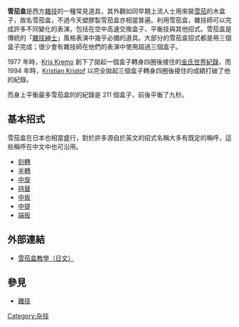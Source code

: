 '''雪茄盒'''是西方[[雜技|雜技]]的一種常見道具，其外觀如同早期上流人士用來裝[[雪茄|雪茄]]的木盒子，故名雪茄盒，不過今天塑膠製雪茄盒亦相當普遍。利用雪茄盒，雜技師可以完成許多不同變化的表演，包括在空中高速交換盒子、平衡技與其他招式。雪茄盒是傳統的「[[雜技紳士|雜技紳士]]」風格表演中幾乎必備的道具。大部分的雪茄盒招式都是用三個盒子完成；很少會有雜技師在他們的表演中使用超過三個盒子。

1977 年時，[[Kris_Kremo|Kris Kremo]] 創下了拋起一個盒子轉身四圈後接住的[[金氏世界紀錄|金氏世界紀錄]]，而 1994 年時，[[Kristian_Kristof|Kristian Kristof]] 以完全拋起三個盒子轉身四圈後接住的成績打破了他的紀錄。

而身上平衡最多雪茄盒的的紀錄是 211 個盒子，前後平衡了九秒。

== 基本招式 ==
雪茄盒在日本也相當盛行，對於許多源自於英文的招式名稱大多有既定的稱呼，這些稱呼在中文中也可沿用。
* [[刻轉|刻轉]]
* [[半轉|半轉]]
* [[中旋|中旋]]
* [[持替|持替]]
* [[中扳|中扳]]
* [[中提|中提]]
* [[端扳|端扳]]

== 外部連結 ==
* [http://fine.tok2.com/home/ryuhan/cigar/cigartop.html 雪茄盒教學（日文）]

== 參見 ==
* [[雜技|雜技]]

[[Category:杂技|Category:杂技]]